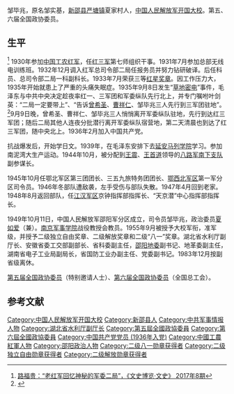 邹毕兆{{BD|1915年|1月|1999年|12月23日}}，原名邹实基，[[新邵县|新邵县]][[严塘镇_(新邵县)|严塘镇]]夏家村人，[[中国人民解放军开国大校|中国人民解放军开国大校]]。第五、六届全国政协委员。
==生平==
<ref>[http://www.fx361.com/page/2017/0902/2213221.shtml  路福贵：“老红军回忆神秘的军委二局”，《文史博览·文史》 2017年8期]</ref>
1930年参加[[中国工农红军|中国工农红军]]，任[[红三军|红三军]]第七师组织干事。1931年7月参加总部无线电训练班。1932年12月调入红军总司令部二局任报务员并努力钻研破译。后任科员、总司令部二局一科副科长。1933年7月荣获三等[[红星奖章|红星奖章]]。因工作压力大，1935年开始就患上了严重的头痛失眠症。1935年9月8日发生“[[草地密电|草地密电]]”事件，毛泽东与中共中央决定趁夜率红一、三军团和军委纵队先行北上，并专门嘱咐叶剑英：“二局一定要带上”、“告诉[[曾希圣|曾希圣]]、[[曹祥仁|曹祥仁]]、邹毕兆三人先行到三军团驻地”。<ref>{{Cite web |url=http://dangshi.people.com.cn/n1/2017/0623/c85037-29357537.html |title=路福贵：“破译三杰”-毛泽东点名带走的红军英雄，《湘潮》2017年06月期。来源：人民网-中国共产党新闻网 |access-date=2020-12-13 |archive-date=2020-02-09 |archive-url=https://web.archive.org/web/20200209074346/http://dangshi.people.com.cn/n1/2017/0623/c85037-29357537.html |dead-url=no }}</ref>9月9日晚，曾希圣、曹祥仁、邹毕兆三人悄悄离开军委纵队驻地，先行到达红三军团；随后二局其他人连夜分批潜行离开军委纵队宿营地，第二天清晨也到达了红三军团，随中央北上。1936年2月加入中国共产党。

抗战爆发后，开始学日文。1939年，在毛泽东安排下去[[延安马列学院|延安马列学院]]学习。参加南泥湾大生产运动。1944年10月，被分配到[[王震|王震]]、[[王首道|王首道]]领导的[[八路军南下支队|八路军南下支队]]副参谋长。

1945年10月任鄂北军区第三团团长、三五九旅特务团团长、[[鄂西北军区|鄂西北军区]]第一军分区司令员。1946年冬部队遭敌袭，左手受伤与部队失散。1947年4月回到老家。1948年8月返回部队，任[[江汉军区|江汉军区]]京钟指挥部指挥长、“天京潜”中心指挥部指挥长。

1949年10月11日，中国人民解放军邵阳军分区成立，司令员邹毕兆，政治委员[[夏如爱|夏如爱]]（兼）。[[南京军事学院|南京军事学院]]战役教授会教员。1955年9月被授予大校军衔，准军级，并授予二级独立自由奖章、二级解放奖章和二级“八一”奖章。湖北省水利厅副厅长、安徽省委工交部副部长、省科委副主任，[[邵阳专区|邵阳地委]]副书记、地革委副主任，湖南省电子工业局副局长，省国防工业办副主任、党委副书记。1983年12月按副省级离休。

[[中国人民政治协商会议第五届全国委员会委员名单|第五届全国政协委员]]（特别邀请人士）、[[中国人民政治协商会议第六届全国委员会委员名单|第六届全国政协委员]]（全国总工会）。
==参考文献==
<references/>
[[Category:中国人民解放军开国大校|Category:中国人民解放军开国大校]]
[[Category:新邵县人|Category:新邵县人]]
[[Category:中共军事情报人物|Category:中共军事情报人物]]
[[Category:湖北省水利厅副厅长|Category:湖北省水利厅副厅长]]
[[Category:第五屆全國政協委員|Category:第五屆全國政協委員]]
[[Category:第六屆全國政協委員|Category:第六屆全國政協委員]]
[[Category:中国共产党党员_(1936年入党)|Category:中国共产党党员 (1936年入党)]]
[[Category:中國工農紅軍人物|Category:中國工農紅軍人物]]
[[Category:邵阳政治人物|Category:邵阳政治人物]]
[[Category:二级八一勋章获得者|Category:二级八一勋章获得者]]
[[Category:二级独立自由勋章获得者|Category:二级独立自由勋章获得者]]
[[Category:二级解放勋章获得者|Category:二级解放勋章获得者]]